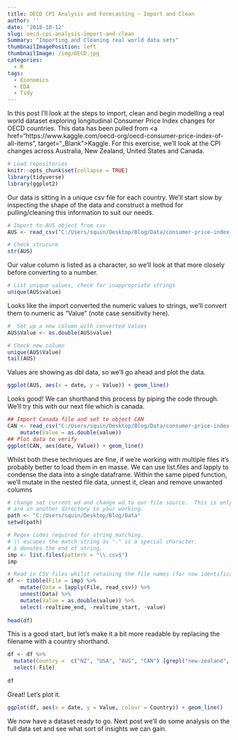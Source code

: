 ```yaml
---
title: OECD CPI Analysis and Forecasting - Import and Clean
author: ''
date: '2018-10-12'
slug: oecd-cpi-analysis-import-and-clean
Summary: "Importing and Cleaning real world data sets"
thumbnailImagePosition: left
thumbnailImage: /img/OECD.jpg
categories:
  - R
tags:
  - Economics
  - EDA
  - Tidy
---
```


In this post I'll look at the steps to import, clean and begin modelling a real world dataset exploring longitudinal Consumer Price Index changes for OECD countries. This data has been pulled from <a href="https://www.kaggle.com/oecd-org/oecd-consumer-price-index-of-all-items", target="_Blank">Kaggle</a>.  For this exercise, we'll look at the CPI changes across Australia, New Zealand, United States and Canada.


```r
# Load repositories
knitr::opts_chunk$set(collapse = TRUE)
library(tidyverse)
library(ggplot2)
```

Our data is sitting in a unique csv file for each country.  We'll start slow by inspecting the shape of the data and construct a method for pulling/cleaning this information to suit our needs.

```r
# Import to AUS object from csv
AUS <- read_csv("C:/Users/squin/Desktop/Blog/Data/consumer-price-index-of-all-items-in-australia.csv")

# Check strucure
str(AUS)
```

Our value column is listed as a character, so we'll look at that more closely before converting to a number.  

```r
# List unique values, check for inappropriate strings
unique(AUS$value)
```

Looks like the import converted the numeric values to strings, we'll convert them to numeric as "Value" (note case sensitivity here).


```r
#  Set up a new column with converted Values
AUS$Value <- as.double(AUS$value)

# Check new column
unique(AUS$Value)
tail(AUS)
```

Values are showing as dbl data, so we'll go ahead and plot the data.


```r
ggplot(AUS, aes(x = date, y = Value)) + geom_line()

```


Looks good!  We can shorthand this process by piping the code through.  We'll try this with our next file which is canada.

```r
## Import Canada file and set to object CAN
CAN <- read_csv("C:/Users/squin/Desktop/Blog/Data/consumer-price-index-of-all-items-in-canada.csv") %>%
    mutate(Value = as.double(value))
## Plot data to verify
ggplot(CAN, aes(date, Value)) + geom_line()

```

Whilst both these techniques are fine, if we're working with multiple files it's probably better to load them in en masse.  We can use list.files and lapply to condense the data into a single dataframe.  Within the same piped function, we'll mutate in the nested file data, unnest it, clean and remove unwanted columns

```r
# change set current wd and change wd to our file source.  This is only required if the files 
# are in another directory to your working.
path <- "C:/Users/squin/Desktop/Blog/Data"
setwd(path)

# Regex codes required for string matching. 
# \\ escapes the match string as "." is a special character.  
# $ denotes the end of string.
imp <- list.files(pattern = "\\.csv$")
imp

# Read in CSV files whilst retaining the file names (for row identification), clean up 
df <- tibble(File = imp) %>% 
    mutate(Data = lapply(File, read_csv)) %>%
    unnest(Data) %>%
    mutate(Value = as.double(value)) %>%
    select(-realtime_end, -realtime_start, -value)
    
head(df)      
```

This is a good start, but let's make it a bit more readable by replacing the filename with a country shorthand.

```r
df <- df %>%
  mutate(Country =  c("NZ", "USA", "AUS", "CAN") [grepl("new-zealand", File)+2*grepl("united-states", File)+3*grepl("australia", File)+4*grepl("canada", File)]) %>%
  select(-File)
 
df
```

Great! Let's plot it.
```r
ggplot(df, aes(x = date, y = Value, colour = Country)) + geom_line()

```



We now have a dataset ready to go. Next post we'll do some analysis on the full data set and see what sort of insights we can gain.